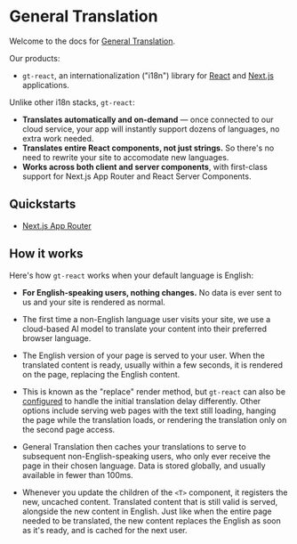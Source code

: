 
# General Translation

Welcome to the docs for [General Translation](https://www.generaltranslation.com).

Our products:

- `gt-react`, an internationalization ("i18n") library for [React](https://react.dev) and [Next.js](https://nextjs.org) applications.

Unlike other i18n stacks, `gt-react`:

- **Translates automatically and on-demand** — once connected to our cloud service, your app will instantly support dozens of languages, no extra work needed.
- **Translates entire React components, not just strings.** So there's no need to rewrite your site to accomodate new languages.
- **Works across both client and server components**, with first-class support for Next.js App Router and React Server Components.

## Quickstarts

- [Next.js App Router](/next)

## How it works

Here's how `gt-react` works when your default language is English:

- **For English-speaking users, nothing changes.** No data is ever sent to us and your site is rendered as normal.

- The first time a non-English language user visits your site, we use a cloud-based AI model to translate your content into their preferred browser language.

- The English version of your page is served to your user. When the translated content is ready, usually within a few seconds, it is rendered on the page, replacing the English content.

- This is known as the "replace" render method, but `gt-react` can also be [configured](/gt-react/config) to handle the initial translation delay differently. Other options include serving web pages with the text still loading, hanging the page while the translation loads, or rendering the translation only on the second page access.

- General Translation then caches your translations to serve to subsequent non-English-speaking users, who only ever receive the page in their chosen language. Data is stored globally, and usually available in fewer than 100ms.

- Whenever you update the children of the `<T>` component, it registers the new, uncached content. Translated content that is still valid is served, alongside the new content in English. Just like when the entire page needed to be translated, the new content replaces the English as soon as it's ready, and is cached for the next user.
